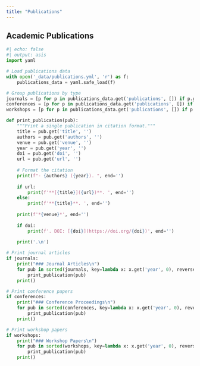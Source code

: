 ```yaml
---
title: "Publications"
---
```


## Academic Publications

```python
#| echo: false
#| output: asis
import yaml

# Load publications data
with open('_data/publications.yml', 'r') as f:
    publications_data = yaml.safe_load(f)

# Group publications by type
journals = [p for p in publications_data.get('publications', []) if p.get('type') == 'journal']
conferences = [p for p in publications_data.get('publications', []) if p.get('type') == 'conference']
workshops = [p for p in publications_data.get('publications', []) if p.get('type') == 'workshop']

def print_publication(pub):
    """Print a single publication in citation format."""
    title = pub.get('title', '')
    authors = pub.get('authors', '')
    venue = pub.get('venue', '')
    year = pub.get('year', '')
    doi = pub.get('doi', '')
    url = pub.get('url', '')
    
    # Format the citation
    print(f"- {authors} ({year}). ", end='')
    
    if url:
        print(f'**[{title}]({url})**. ', end='')
    else:
        print(f'**{title}**. ', end='')
    
    print(f'*{venue}*', end='')
    
    if doi:
        print(f'. DOI: [{doi}](https://doi.org/{doi})', end='')
    
    print('.\n')

# Print journal articles
if journals:
    print("### Journal Articles\n")
    for pub in sorted(journals, key=lambda x: x.get('year', 0), reverse=True):
        print_publication(pub)
    print()

# Print conference papers
if conferences:
    print("### Conference Proceedings\n")
    for pub in sorted(conferences, key=lambda x: x.get('year', 0), reverse=True):
        print_publication(pub)
    print()

# Print workshop papers
if workshops:
    print("### Workshop Papers\n")
    for pub in sorted(workshops, key=lambda x: x.get('year', 0), reverse=True):
        print_publication(pub)
    print()
```